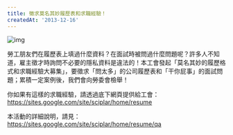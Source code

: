 ```yaml
---
title: 徵求莫名其妙履歷表和求職經驗！
createdAt: '2013-12-16'
---
```


![img](/images/20131216/hrComic.png)

勞工朋友們在履歷表上填過什麼資料？在面試時被問過什麼問題呢？許多人不知道，雇主徵才時詢問不必要的隱私資料是違法的！本工會發起「莫名其妙的履歷格式和求職經驗大募集」，要徵求「問太多」的公司履歷表和「干你屁事」的面試問題；累積一定案例後，我們會向勞委會檢舉！

你如果有這樣的求職經驗，請透過底下網頁提供給工會：  
https://sites.google.com/site/sciplar/home/resume

本活動的詳細說明，請見：  
https://sites.google.com/site/sciplar/home/resume/qa
